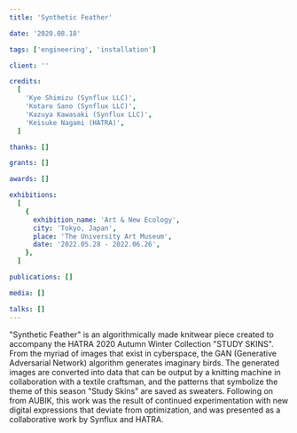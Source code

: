 ```yaml
---
title: 'Synthetic Feather'

date: '2020.08.18'

tags: ['engineering', 'installation']

client: ''

credits:
  [
    'Kye Shimizu (Synflux LLC)',
    'Kotaro Sano (Synflux LLC)',
    'Kazuya Kawasaki (Synflux LLC)',
    'Keisuke Nagami (HATRA)',
  ]

thanks: []

grants: []

awards: []

exhibitions:
  [
    {
      exhibition_name: 'Art & New Ecology',
      city: 'Tokyo, Japan',
      place: 'The University Art Museum',
      date: '2022.05.28 - 2022.06.26',
    },
  ]

publications: []

media: []

talks: []
---
```


"Synthetic Feather" is an algorithmically made knitwear piece created to accompany the HATRA 2020 Autumn Winter Collection "STUDY SKINS".
From the myriad of images that exist in cyberspace, the GAN (Generative Adversarial Network) algorithm generates imaginary birds. The generated images are converted into data that can be output by a knitting machine in collaboration with a textile craftsman, and the patterns that symbolize the theme of this season "Study Skins" are saved as sweaters. Following on from AUBIK, this work was the result of continued experimentation with new digital expressions that deviate from optimization, and was presented as a collaborative work by Synflux and HATRA.
